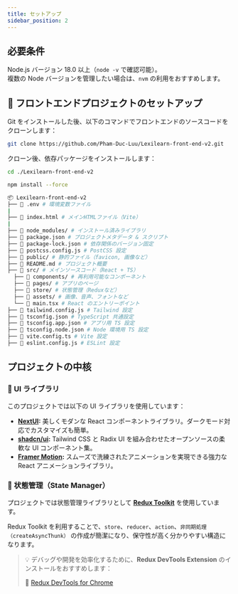 ```yaml
---
title: セットアップ
sidebar_position: 2
---
```


## 必要条件

Node.js バージョン 18.0 以上（`node -v` で確認可能）。  
複数の Node バージョンを管理したい場合は、`nvm` の利用をおすすめします。

## 🚀 フロントエンドプロジェクトのセットアップ

Git をインストールした後、以下のコマンドでフロントエンドのソースコードをクローンします：

```bash
git clone https://github.com/Pham-Duc-Luu/Lexilearn-front-end-v2.git
```

クローン後、依存パッケージをインストールします：

```bash
cd ./Lexilearn-front-end-v2
```

```bash
npm install --force
```

```bash
📦 Lexilearn-front-end-v2
├── 📄 .env # 環境変数ファイル
|
├── 📄 index.html # メインHTMLファイル（Vite）
|
├── 📁 node_modules/ # インストール済みライブラリ
├── 📄 package.json # プロジェクトメタデータ & スクリプト
├── 📄 package-lock.json # 依存関係のバージョン固定
├── 📄 postcss.config.js # PostCSS 設定
├── 📁 public/ # 静的ファイル（favicon, 画像など）
├── 📄 README.md # プロジェクト概要
├── 📁 src/ # メインソースコード（React + TS）
  ├── 📁 components/ # 再利用可能なコンポーネント
  ├── 📁 pages/ # アプリのページ
  ├── 📁 store/ # 状態管理（Reduxなど）
  ├── 📁 assets/ # 画像、音声、フォントなど
  └── 📄 main.tsx # React のエントリーポイント
├── 📄 tailwind.config.js # Tailwind 設定
├── 📄 tsconfig.json # TypeScript 共通設定
├── 📄 tsconfig.app.json # アプリ用 TS 設定
├── 📄 tsconfig.node.json # Node 環境用 TS 設定
├── 📄 vite.config.ts # Vite 設定
├── 📄 eslint.config.js # ESLint 設定
```

## プロジェクトの中核

### 🎨 UI ライブラリ

このプロジェクトでは以下の UI ライブラリを使用しています：

- **[NextUI](https://nextui.org/):** 美しくモダンな React コンポーネントライブラリ。ダークモード対応でカスタマイズも簡単。
- **[shadcn/ui](https://ui.shadcn.com/):** Tailwind CSS と Radix UI を組み合わせたオープンソースの柔軟な UI コンポーネント集。
- **[Framer Motion](https://www.framer.com/motion/):** スムーズで洗練されたアニメーションを実現できる強力な React アニメーションライブラリ。

### 🧠 状態管理（State Manager）

プロジェクトでは状態管理ライブラリとして **[Redux Toolkit](https://redux-toolkit.js.org/)** を使用しています。

Redux Toolkit を利用することで、`store`、`reducer`、`action`、`非同期処理（createAsyncThunk）` の作成が簡潔になり、保守性が高く分かりやすい構造になります。

> 💡 デバッグや開発を効率化するために、**Redux DevTools Extension** のインストールをおすすめします：
>
> 🔗 [Redux DevTools for Chrome](https://chrome.google.com/webstore/detail/redux-devtools/lmhkpmbekcpmknklioeibfkpmmfibljd)
